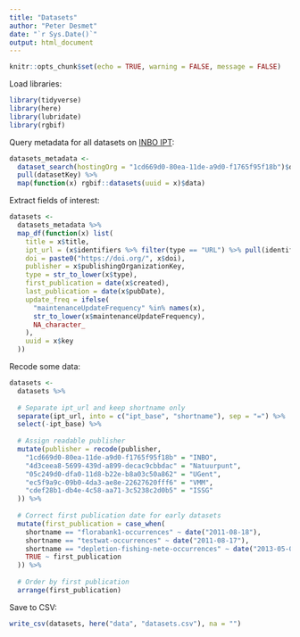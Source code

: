 ```yaml
---
title: "Datasets"
author: "Peter Desmet"
date: "`r Sys.Date()`"
output: html_document
---
```


```r
knitr::opts_chunk$set(echo = TRUE, warning = FALSE, message = FALSE)
```

Load libraries:

```r
library(tidyverse)
library(here)
library(lubridate)
library(rgbif)
```

Query metadata for all datasets on [INBO IPT](https://www.gbif.org/installation/9f25fd85-85dc-4dcd-a1b4-b31165442e2b):

```r
datasets_metadata <-
  dataset_search(hostingOrg = "1cd669d0-80ea-11de-a9d0-f1765f95f18b")$data %>%
  pull(datasetKey) %>%
  map(function(x) rgbif::datasets(uuid = x)$data)
```

Extract fields of interest:

```r
datasets <- 
  datasets_metadata %>%
  map_df(function(x) list(
    title = x$title,
    ipt_url = (x$identifiers %>% filter(type == "URL") %>% pull(identifier))[1],
    doi = paste0("https://doi.org/", x$doi),
    publisher = x$publishingOrganizationKey,
    type = str_to_lower(x$type),
    first_publication = date(x$created),
    last_publication = date(x$pubDate),
    update_freq = ifelse(
      "maintenanceUpdateFrequency" %in% names(x),
      str_to_lower(x$maintenanceUpdateFrequency),
      NA_character_
    ),
    uuid = x$key
  ))
```

Recode some data:

```r
datasets <-
  datasets %>%
  
  # Separate ipt_url and keep shortname only
  separate(ipt_url, into = c("ipt_base", "shortname"), sep = "=") %>%
  select(-ipt_base) %>%
  
  # Assign readable publisher
  mutate(publisher = recode(publisher,
    "1cd669d0-80ea-11de-a9d0-f1765f95f18b" = "INBO",
    "4d3ceea8-5699-439d-a899-decac9cbbdac" = "Natuurpunt",
    "05c249d0-dfa0-11d8-b22e-b8a03c50a862" = "UGent",
    "ec5f9a9c-09b0-4da3-ae8e-22627620fff6" = "VMM",
    "cdef28b1-db4e-4c58-aa71-3c5238c2d0b5" = "ISSG"
  )) %>%
  
  # Correct first publication date for early datasets
  mutate(first_publication = case_when(
    shortname == "florabank1-occurrences" ~ date("2011-08-18"),
    shortname == "testwat-occurrences" ~ date("2011-08-17"),
    shortname == "depletion-fishing-nete-occurrences" ~ date("2013-05-05"),
    TRUE ~ first_publication
  )) %>%
  
  # Order by first publication
  arrange(first_publication)
```

Save to CSV:

```r
write_csv(datasets, here("data", "datasets.csv"), na = "")
```
